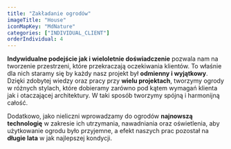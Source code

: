 ```yaml
---
title: "Zakładanie ogrodów"
imageTitle: "House"
iconMapKey: "MdNature"
categories: ["INDIVIDUAL_CLIENT"]
orderIndividual: 4
---
```


**Indywidualne podejście jak i wieloletnie doświadczenie** pozwala nam na tworzenie przestrzeni, które przekraczają oczekiwania klientów. To właśnie dla nich staramy się by każdy nasz projekt był **odmienny i wyjątkowy**. Dzięki zdobytej wiedzy oraz pracy przy **wielu projektach**, tworzymy ogrody w różnych stylach, które dobieramy zarówno pod kątem wymagań klienta jak i otaczającej architektury. W taki sposób tworzymy spójną i harmonijną całość.

Dodatkowo, jako nieliczni wprowadzamy do ogrodów **najnowszą technologię** w&nbsp;zakresie ich utrzymania, nawadniania oraz oświetlenia, aby użytkowanie ogrodu było przyjemne, a&nbsp;efekt naszych prac pozostał na **długie lata** w&nbsp;jak najlepszej kondycji.
